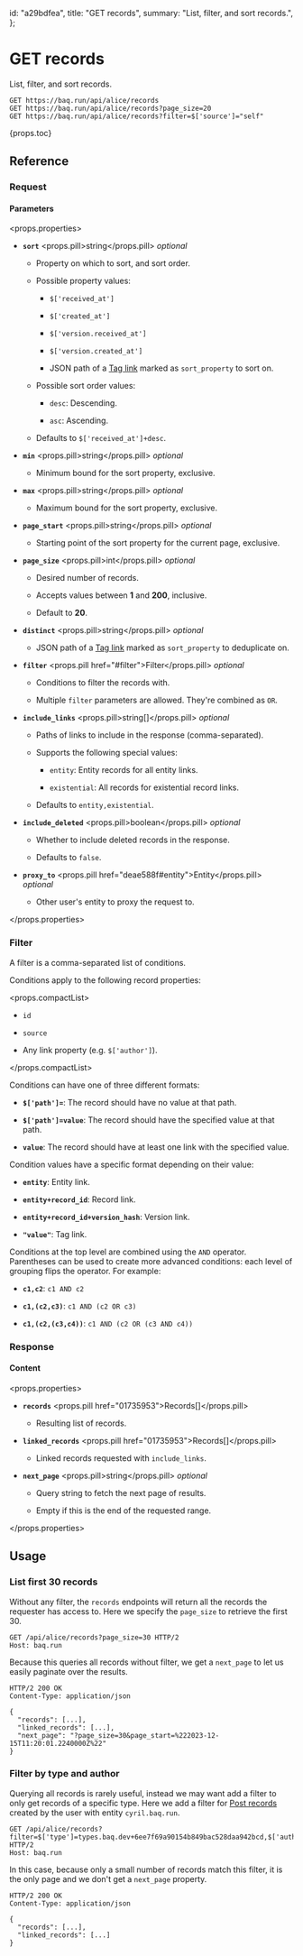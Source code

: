   id: "a29bdfea",
  title: "GET records",
  summary: "List, filter, and sort records.",
};

# GET records

List, filter, and sort records.

```httpcli
GET https://baq.run/api/alice/records
GET https://baq.run/api/alice/records?page_size=20
GET https://baq.run/api/alice/records?filter=$['source']="self"
```

{props.toc}

## Reference

### Request

#### Parameters

<props.properties>

- **`sort`** <props.pill>string</props.pill> _optional_

  - Property on which to sort, and sort order.

  - Possible property values:

    - `$['received_at']`

    - `$['created_at']`

    - `$['version.received_at']`

    - `$['version.created_at']`

    - JSON path of a [Tag link](c64170ca#taglinkschema) marked as `sort_property` to sort on.

  - Possible sort order values:

    - `desc`: Descending.

    - `asc`: Ascending.

  - Defaults to `$['received_at']+desc`.

- **`min`** <props.pill>string</props.pill> _optional_

  - Minimum bound for the sort property, exclusive.

- **`max`** <props.pill>string</props.pill> _optional_

  - Maximum bound for the sort property, exclusive.

- **`page_start`** <props.pill>string</props.pill> _optional_

  - Starting point of the sort property for the current page, exclusive.

- **`page_size`** <props.pill>int</props.pill> _optional_

  - Desired number of records.

  - Accepts values between **1** and **200**, inclusive.

  - Default to **20**.

- **`distinct`** <props.pill>string</props.pill> _optional_

  - JSON path of a [Tag link](c64170ca#taglinkschema) marked as `sort_property` to deduplicate on.

- **`filter`** <props.pill href="#filter">Filter</props.pill> _optional_

  - Conditions to filter the records with.

  - Multiple `filter` parameters are allowed. They're combined as `OR`.

- **`include_links`** <props.pill>string[]</props.pill> _optional_

  - Paths of links to include in the response (comma-separated).

  - Supports the following special values:

    - `entity`: Entity records for all entity links.

    - `existential`: All records for existential record links.

  - Defaults to `entity,existential`.

- **`include_deleted`** <props.pill>boolean</props.pill> _optional_

  - Whether to include deleted records in the response.

  - Defaults to `false`.

- **`proxy_to`** <props.pill href="deae588f#entity">Entity</props.pill> _optional_

  - Other user's entity to proxy the request to.

</props.properties>

### Filter

A filter is a comma-separated list of conditions.

Conditions apply to the following record properties:

<props.compactList>

- `id`

- `source`

- Any link property (e.g. `$['author']`).

</props.compactList>

Conditions can have one of three different formats:

- **`$['path']=`**: The record should have no value at that path.

- **`$['path']=value`**: The record should have the specified value at that path.

- **`value`**: The record should have at least one link with the specified value.

Condition values have a specific format depending on their value:

- **`entity`**: Entity link.

- **`entity+record_id`**: Record link.

- **`entity+record_id+version_hash`**: Version link.

- **`"value"`**: Tag link.

Conditions at the top level are combined using the `AND` operator. Parentheses can be used to create more advanced conditions: each level of grouping flips the operator. For example:

- **`c1,c2`**: `c1 AND c2`

- **`c1,(c2,c3)`**: `c1 AND (c2 OR c3)`

- **`c1,(c2,(c3,c4))`**: `c1 AND (c2 OR (c3 AND c4))`

### Response

#### Content

<props.properties>

- **`records`** <props.pill href="01735953">Records[]</props.pill>

  - Resulting list of records.

- **`linked_records`** <props.pill href="01735953">Records[]</props.pill>

  - Linked records requested with `include_links`.

- **`next_page`** <props.pill>string</props.pill> _optional_

  - Query string to fetch the next page of results.

  - Empty if this is the end of the requested range.

</props.properties>

## Usage

### List first 30 records

Without any filter, the `records` endpoints will return all the records the requester has access to. Here we specify the `page_size` to retrieve the first 30.

```http
GET /api/alice/records?page_size=30 HTTP/2
Host: baq.run
```

Because this queries all records without filter, we get a `next_page` to let us easily paginate over the results.

```http
HTTP/2 200 OK
Content-Type: application/json

{
  "records": [...],
  "linked_records": [...],
  "next_page": "?page_size=30&page_start=%222023-12-15T11:20:01.2240000Z%22"
}
```

### Filter by type and author

Querying all records is rarely useful, instead we may want add a filter to only get records of a specific type. Here we add a filter for [Post records](d1f9da17#post) created by the user with entity `cyril.baq.run`.

```http
GET /api/alice/records?filter=$['type']=types.baq.dev+6ee7f69a90154b849bac528daa942bcd,$['author']=cyril.baq.run HTTP/2
Host: baq.run
```

In this case, because only a small number of records match this filter, it is the only page and we don't get a `next_page` property.

```http
HTTP/2 200 OK
Content-Type: application/json

{
  "records": [...],
  "linked_records": [...]
}
```
